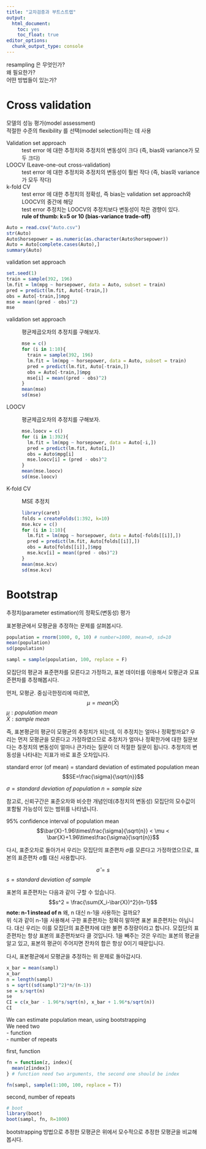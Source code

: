 ```yaml
---
title: "교차검증과 부트스트랩"
output:
  html_document:
    toc: yes
    toc_float: true
editor_options: 
  chunk_output_type: console
---
```


resampling 은 무엇인가?   
왜 필요한가?   
어떤 방법들이 있는가?   

# Cross validation 
모델의 성능 평가(model assessment)   
적절한 수준의 flexibility 를 선택(model selection)하는 데 사용   

Validation set approach  
: test error 에 대한 추정치와 추정치의 변동성이 크다 (즉, bias와 variance가 모두 크다)  

LOOCV (Leave-one-out cross-validation)   
: test error 에 대한 추정치와 추정치의 변동성이 훨씬 작다 (즉, bias와 variance가 모두 작다)

k-fold CV 
: test error 에 대한 추정치의 정확성, 즉 bias는 validation set approach와 LOOCV의 중간에 해당   
: test error 추정치는 LOOCV의 추정치보다 변동성이 작은 경향이 있다.   
**rule of thumb: k=5 or 10 (bias-variance trade-off)**

```r
Auto = read.csv("Auto.csv")
str(Auto)
Auto$horsepower = as.numeric(as.character(Auto$horsepower))
Auto = Auto[complete.cases(Auto),]
summary(Auto)
```

validation set approach
```r
set.seed(1)
train = sample(392, 196)
lm.fit = lm(mpg ~ horsepower, data = Auto, subset = train)
pred = predict(lm.fit, Auto[-train,])
obs = Auto[-train,]$mpg
mse = mean((pred - obs)^2)
mse
```


validation set approach
: 평균제곱오차의 추정치를 구해보자.   
```r
mse = c()
for (i in 1:10){
  train = sample(392, 196)
  lm.fit = lm(mpg ~ horsepower, data = Auto, subset = train)
  pred = predict(lm.fit, Auto[-train,])
  obs = Auto[-train,]$mpg
  mse[i] = mean((pred - obs)^2)
}
mean(mse)
sd(mse)
```

LOOCV   
: 평균제곱오차의 추정치를 구해보자.   
```r
mse.loocv = c()
for (i in 1:392){
  lm.fit = lm(mpg ~ horsepower, data = Auto[-i,])
  pred = predict(lm.fit, Auto[i,])
  obs = Auto$mpg[i]
  mse.loocv[i] = (pred - obs)^2
}
mean(mse.loocv)
sd(mse.loocv)
```

K-fold CV 
: MSE 추정치   
```r
library(caret)
folds = createFolds(1:392, k=10)
mse.kcv = c()
for (i in 1:10){
  lm.fit = lm(mpg ~ horsepower, data = Auto[-folds[[i]],])
  pred = predict(lm.fit, Auto[folds[[i]],])
  obs = Auto[folds[[i]],]$mpg
  mse.kcv[i] = mean((pred - obs)^2)
}
mean(mse.kcv)
sd(mse.kcv)
```


# Bootstrap 
추정치(parameter estimation)의 정확도(변동성) 평가  

표본평균에서 모평균을 추정하는 문제를 살펴봅시다.   
```r
population = rnorm(1000, 0, 10) # number=1000, mean=0, sd=10
mean(population)
sd(population)
```

```r
sampl = sample(population, 100, replace = F) 
```

모집단의 평균과 표준편차를 모른다고 가정하고, 표본 데이터를 이용해서 모평균과 모표준편차를 추정해봅시다.      

먼저, 모평균. 중심극한정리에 따르면, 
$$\mu = mean(\bar{X})$$
$\mu: population\ mean$   
$\bar{X}: sample\ mean$  

즉, 표본평균의 평균이 모평균의 추정치가 되는데, 이 추정치는 얼마나 정확할까요? 우리는 먼저 모평균을 모른다고 가정하였으므로 추정치가 얼마나 정확한가에 대한 질문보다는  추정치의 변동성이 얼마나 큰가라는 질문이 더 적절한 질문이 됩니다. 추정치의 변동성을 나타내는 지표가 바로 표준 오차입니다.   

standard error (of mean) = standard deviation of estimated population mean
$$SE=\frac{\sigma}{\sqrt{n}}$$  

$\sigma = standard\ deviation\ of\ population$
$n = sample\ size$

참고로, 신뢰구간은 표준오차와 비슷한 개념인데(추정치의 변동성) 모집단의 모수값이 포함될 가능성이 있는 범위를 나타냅니다.  

95% confidence interval of population mean
$$\bar{X}-1.96\times\frac{\sigma}{\sqrt{n}} < \mu < \bar{X}+1.96\times\frac{\sigma}{\sqrt{n}}$$    

다시, 표준오차로 돌아가서 우리는 모집단의 표준편차 $\sigma$를 모른다고 가정하였으므로, 표본의 표준편차  $\hat{\sigma}$를 대신 사용합니다.  

$$\hat{\sigma} = s$$
$s = standard\ deviation\ of\ sample$

표본의 표준편차는 다음과 같이 구할 수 있습니다.     
$$s^2 = \frac{\sum(X_i-\bar{X})^2}{n-1}$$
**note: n-1 instead of n** 
왜, n 대신 n-1을 사용하는 걸까요?   
위 식과 같이 n-1을 사용해서 구한 표준편차는 정확히 말하면 표본 표준편차는 아닙니다. 대신 우리는 이를 모집단의 표준편차에 대한 불편 추정량이라고 합니다. 모집단의 표준편차는 항상 표본의 표준편차보다 클 것입니다. 1을 빼주는 것은 우리는 표본의 평균을 알고 있고, 표본의 평균이 주어지면 잔차의 합은 항상 0이기 때문입니다. 


다시, 표본평균에서 모평균을 추정하는 위 문제로 돌아갑시다.       
```r
x_bar = mean(sampl)
x_bar
n = length(sampl)
s = sqrt((sd(sampl)^2)*n/(n-1))
se = s/sqrt(n)
se
CI = c(x_bar - 1.96*s/sqrt(n), x_bar + 1.96*s/sqrt(n))
CI
```

We can estimate population mean, using bootstrapping  
We need two  
- function   
- number of repeats

first, function   
```r
fn = function(z, index){
  mean(z[index])
} # function need two arguments, the second one should be index
```


```r
fn(sampl, sample(1:100, 100, replace = T))
```

second, number of repeats    
```r
# boot 
library(boot)
boot(sampl, fn, R=1000) 
```

bootstrapping 방법으로 추정한 모평균은 위에서 모수적으로 추정한 모평균을 비교해봅시다.   








